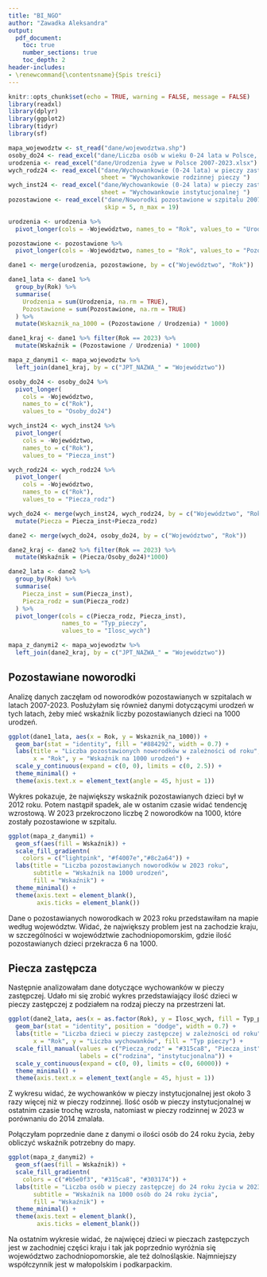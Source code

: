 ---
title: "BI_NGO"
author: "Zawadka Aleksandra"
output:
  pdf_document:
    toc: true
    number_sections: true
    toc_depth: 2
header-includes:
- \renewcommand{\contentsname}{Spis treści}
---

```{r setup, include=FALSE}
knitr::opts_chunk$set(echo = TRUE, warning = FALSE, message = FALSE)
library(readxl)
library(dplyr)
library(ggplot2)
library(tidyr)
library(sf)
```

```{r dane, include=FALSE}
mapa_wojewodztw <- st_read("dane/wojewodztwa.shp")
osoby_do24 <- read_excel("dane/Liczba osób w wieku 0-24 lata w Polsce, 2014-2023.xlsx")
urodzenia <- read_excel("dane/Urodzenia żywe w Polsce 2007-2023.xlsx")
wych_rodz24 <- read_excel("dane/Wychowankowie (0-24 lata) w pieczy zastępczej 2014-2023.xlsx", 
                          sheet = "Wychowankowie rodzinnej pieczy ")
wych_inst24 <- read_excel("dane/Wychowankowie (0-24 lata) w pieczy zastępczej 2014-2023.xlsx", 
                          sheet = "Wychowankowie instytucjonalnej ")
pozostawione <- read_excel("dane/Noworodki pozostawione w szpitalu 2007-2023.xlsx", 
                           skip = 5, n_max = 19)

urodzenia <- urodzenia %>%
  pivot_longer(cols = -Województwo, names_to = "Rok", values_to = "Urodzenia")

pozostawione <- pozostawione %>%
  pivot_longer(cols = -Województwo, names_to = "Rok", values_to = "Pozostawione")

dane1 <- merge(urodzenia, pozostawione, by = c("Województwo", "Rok"))

dane1_lata <- dane1 %>%
  group_by(Rok) %>%
  summarise(
    Urodzenia = sum(Urodzenia, na.rm = TRUE),
    Pozostawione = sum(Pozostawione, na.rm = TRUE)
  ) %>%
  mutate(Wskaznik_na_1000 = (Pozostawione / Urodzenia) * 1000)

dane1_kraj <- dane1 %>% filter(Rok == 2023) %>% 
  mutate(Wskaźnik = (Pozostawione / Urodzenia) * 1000)

mapa_z_danymi1 <- mapa_wojewodztw %>%
  left_join(dane1_kraj, by = c("JPT_NAZWA_" = "Województwo"))

osoby_do24 <- osoby_do24 %>%
  pivot_longer(
    cols = -Województwo,
    names_to = c("Rok"),
    values_to = "Osoby_do24")

wych_inst24 <- wych_inst24 %>%
  pivot_longer(
    cols = -Województwo,
    names_to = c("Rok"),
    values_to = "Piecza_inst")

wych_rodz24 <- wych_rodz24 %>%
  pivot_longer(
    cols = -Województwo,
    names_to = c("Rok"),
    values_to = "Piecza_rodz")

wych_do24 <- merge(wych_inst24, wych_rodz24, by = c("Województwo", "Rok")) %>%
  mutate(Piecza = Piecza_inst+Piecza_rodz)

dane2 <- merge(wych_do24, osoby_do24, by = c("Województwo", "Rok"))

dane2_kraj <- dane2 %>% filter(Rok == 2023) %>%
  mutate(Wskaźnik = (Piecza/Osoby_do24)*1000)

dane2_lata <- dane2 %>%
  group_by(Rok) %>%
  summarise(
    Piecza_inst = sum(Piecza_inst),
    Piecza_rodz = sum(Piecza_rodz)
  ) %>%
  pivot_longer(cols = c(Piecza_rodz, Piecza_inst), 
               names_to = "Typ_pieczy",
               values_to = "Ilosc_wych")

mapa_z_danymi2 <- mapa_wojewodztw %>%
  left_join(dane2_kraj, by = c("JPT_NAZWA_" = "Województwo"))
```

## Pozostawiane noworodki
Analizę danych zaczęłam od noworodków pozostawianych w szpitalach w latach 2007-2023.
Posłużyłam się również danymi dotyczącymi urodzeń w tych latach, żeby mieć wskaźnik liczby pozostawianych dzieci na 1000 urodzeń.

```{r plot1, echo=FALSE}
ggplot(dane1_lata, aes(x = Rok, y = Wskaznik_na_1000)) +
  geom_bar(stat = "identity", fill = "#884292", width = 0.7) +
  labs(title = "Liczba pozostawionych noworodków w zależności od roku", subtitle = "Na 1000 urodzeń",
       x = "Rok", y = "Wskaźnik na 1000 urodzeń") +
  scale_y_continuous(expand = c(0, 0), limits = c(0, 2.5)) +
  theme_minimal() +
  theme(axis.text.x = element_text(angle = 45, hjust = 1))
```
Wykres pokazuje, że największy wskaźnik pozostawianych dzieci był w 2012 roku. Potem nastąpił spadek, ale w ostanim czasie widać tendencję wzrostową. W 2023 przekroczono liczbę 2 noworodków na 1000, które zostały pozostawione w szpitalu.

```{r plot2, echo=FALSE}
ggplot(mapa_z_danymi1) +
  geom_sf(aes(fill = Wskaźnik)) +
  scale_fill_gradientn(
    colors = c("lightpink", "#f4007e","#8c2a64")) +
  labs(title = "Liczba pozostawianych noworodków w 2023 roku",
       subtitle = "Wskaźnik na 1000 urodzeń",
       fill = "Wskaźnik") +
  theme_minimal() +
  theme(axis.text = element_blank(),
        axis.ticks = element_blank())
```
Dane o pozostawianych noworodkach w 2023 roku przedstawiłam na mapie według województw. Widać, że największy problem jest na zachodzie kraju, w szczególności w województwie zachodniopomorskim, gdzie ilość pozostawianych dzieci przekracza 6 na 1000.

\newpage
## Piecza zastępcza
Następnie analizowałam dane dotyczące wychowanków w pieczy zastępczej.
Udało mi się zrobić wykres przedstawiający ilość dzieci w pieczy zastępczej z podziałem na rodzaj pieczy na przestrzeni lat.

```{r plot3, echo=FALSE}
ggplot(dane2_lata, aes(x = as.factor(Rok), y = Ilosc_wych, fill = Typ_pieczy)) +
  geom_bar(stat = "identity", position = "dodge", width = 0.7) +
  labs(title = "Liczba dzieci w pieczy zastępczej w zależności od roku",
       x = "Rok", y = "Liczba wychowanków", fill = "Typ pieczy") +
  scale_fill_manual(values = c("Piecza_rodz" = "#315ca8", "Piecza_inst" = "#b5e0f3"),
                    labels = c("rodzina", "instytucjonalna")) +
  scale_y_continuous(expand = c(0, 0), limits = c(0, 60000)) +
  theme_minimal() +
  theme(axis.text.x = element_text(angle = 45, hjust = 1))
```

Z wykresu widać, że wychowanków w pieczy instytucjonalnej jest około 3 razy więcej niż w pieczy rodzinnej. Ilość osób w pieczy instytucjonalnej w ostatnim czasie trochę wzrosła, natomiast w pieczy rodzinnej w 2023 w porównaniu do 2014 zmalała.

\newpage
Połączyłam poprzednie dane z danymi o ilości osób do 24 roku życia, żeby obliczyć wskaźnik potrzebny do mapy. 

```{r plot4, echo=FALSE}
ggplot(mapa_z_danymi2) +
  geom_sf(aes(fill = Wskaźnik)) +
  scale_fill_gradientn(
    colors = c("#b5e0f3", "#315ca8", "#303174")) +
  labs(title = "Liczba osób w pieczy zastępczej do 24 roku życia w 2023 roku",
       subtitle = "Wskaźnik na 1000 osób do 24 roku życia",
       fill = "Wskaźnik") +
  theme_minimal() +
  theme(axis.text = element_blank(),
        axis.ticks = element_blank())
```
Na ostatnim wykresie widać, że najwięcej dzieci w pieczach zastępczych jest w zachodniej części kraju i tak jak poprzednio wyróżnia się województwo zachodniopomorskie, ale też dolnośląskie. Najmniejszy współczynnik jest w małopolskim i podkarpackim.